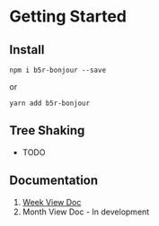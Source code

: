 
<Meta title="GettingStarted" />

# Getting Started

## Install

```
npm i b5r-bonjour --save
```

or

```
yarn add b5r-bonjour
```

## Tree Shaking

-   TODO

## Documentation

1. [Week View Doc](?path=/story/week-view-doc--page)
2. Month View Doc - In development

```

```
